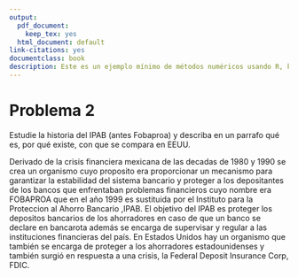 ```yaml
--- 
output:
  pdf_document:
    keep_tex: yes
  html_document: default
link-citations: yes
documentclass: book
description: Este es un ejemplo mínimo de métodos numéricos usando R, knitr y latex
---
```



# Problema 2

Estudie la historia del IPAB (antes Fobaproa) y describa en un parrafo qué es, por qué existe, con que se compara en EEUU.


Derivado de la crisis financiera mexicana de las decadas de 1980 y 1990 se crea un organismo cuyo proposito era proporcionar un mecanismo para garantizar la estabilidad del sistema bancario y proteger a los depositantes de los bancos que enfrentaban problemas financieros cuyo nombre era FOBAPROA que en el año 1999 es sustituida por el Instituto para la Proteccion al Ahorro Bancario ,IPAB. El objetivo del IPAB es proteger los depositos bancarios de los ahorradores en caso de que un banco se declare en bancarota además se encarga de supervisar y regular a las instituciones financieras del país. En Estados Unidos hay un organismo que también se encarga de proteger a los ahorradores estadounidenses y también surgió en respuesta a una crisis, la Federal Deposit Insurance Corp, FDIC.
